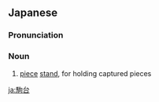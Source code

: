==Japanese==
{{ja-kanjitab|こま|だい}}

===Pronunciation===
{{ja-pron|こまだい}}

===Noun===
{{ja-noun|こまだい}}

# {{lb|ja|shogi|sort=こまだい}} [[piece]] [[stand]], for holding captured pieces

[[ja:駒台]]